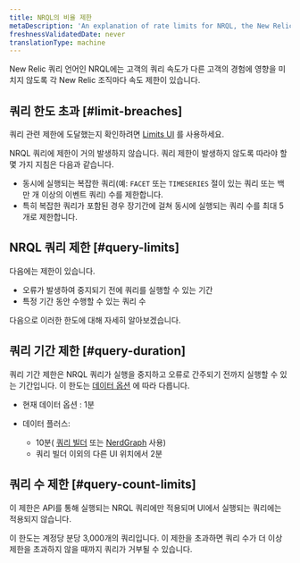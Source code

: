 ```yaml
---
title: NRQL의 비율 제한
metaDescription: 'An explanation of rate limits for NRQL, the New Relic query language'
freshnessValidatedDate: never
translationType: machine
---
```



New Relic 쿼리 언어인 NRQL에는 고객의 쿼리 속도가 다른 고객의 경험에 영향을 미치지 않도록 각 New Relic 조직마다 속도 제한이 있습니다.

## 쿼리 한도 초과 [#limit-breaches]

쿼리 관련 제한에 도달했는지 확인하려면 [Limits UI](/docs/data-apis/manage-data/view-system-limits/) 를 사용하세요.

NRQL 쿼리에 제한이 거의 발생하지 않습니다. 쿼리 제한이 발생하지 않도록 따라야 할 몇 가지 지침은 다음과 같습니다.

* 동시에 실행되는 복잡한 쿼리(예: `FACET` 또는 `TIMESERIES` 절이 있는 쿼리 또는 백만 개 이상의 이벤트 쿼리) 수를 제한합니다.
* 특히 복잡한 쿼리가 포함된 경우 장기간에 걸쳐 동시에 실행되는 쿼리 수를 최대 5개로 제한합니다.

## NRQL 쿼리 제한 [#query-limits]

다음에는 제한이 있습니다.

* 오류가 발생하여 중지되기 전에 쿼리를 실행할 수 있는 기간
* 특정 기간 동안 수행할 수 있는 쿼리 수

다음으로 이러한 한도에 대해 자세히 알아보겠습니다.

## 쿼리 기간 제한 [#query-duration]

쿼리 기간 제한은 NRQL 쿼리가 실행을 중지하고 오류로 간주되기 전까지 실행할 수 있는 기간입니다. 이 한도는 [데이터 옵션](/docs/accounts/accounts-billing/new-relic-one-pricing-billing/data-ingest-billing#data-prices) 에 따라 다릅니다.

* 현재 데이터 옵션 : 1분

* 데이터 플러스:

  * 10분( [쿼리 빌더](/docs/query-your-data/explore-query-data/query-builder/introduction-query-builder) 또는 [NerdGraph](/docs/apis/nerdgraph/examples/async-queries-nrql-tutorial) 사용)
  * 쿼리 빌더 이외의 다른 UI 위치에서 2분

## 쿼리 수 제한 [#query-count-limits]

이 제한은 API를 통해 실행되는 NRQL 쿼리에만 적용되며 UI에서 실행되는 쿼리에는 적용되지 않습니다.

이 한도는 계정당 분당 3,000개의 쿼리입니다. 이 제한을 초과하면 쿼리 수가 더 이상 제한을 초과하지 않을 때까지 쿼리가 거부될 수 있습니다.
